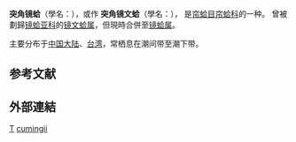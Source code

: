{{Speciesbox
 | taxon = Dosinia cumingii
 | authority = (Reeve, 1850)
 | synonyms_ref = <ref name="GBIF">{{GBIF |id=6127001 |taxon=''Dosinorbis cumingii'' |authority=(Reeve, 1850)}}</ref>
 | synonyms =
* ''Dosinorbis cumingii'' <small>(Reeve, 1850)</small>
}}

'''突角镜蛤'''（學名：''{{lang|la|Dosinia cumingii}}''），或作
'''突角镜文蛤'''（學名：''{{lang|la|Dosinorbis cumingii}}''），
是[[帘蛤目|帘蛤目]][[帘蛤科|帘蛤科]]的一种。
曾被劃歸[[镜蛤亚科|镜蛤亚科]]的[[镜文蛤属|镜文蛤属]]{{r|shell_2725}}，但現時合併至[[镜蛤属|镜蛤属]]{{r|GBIF}}。

主要分布于[[中国大陆|中国大陆]]、[[台湾|台湾]]{{r|shell_2725}}，常栖息在潮间带至潮下带{{r|shell_2725}}。

== 参考文献 ==
{{reflist |refs=
<ref name="shell_2725">{{cite web
 |url=http://shell.sinica.edu.tw/chinese/shellbase_detail.php?science_no=2725
 |title=国际贝库：突角镜蛤|publisher=台湾贝类资料库
 |access-date=2009-08-11|language=zh-hant}}</ref>
}}

== 外部連結 ==
{{taxonbar}}
[[Category:_1850年描述的动物|T]]
[[Category:镜蛤属|cumingii]]
